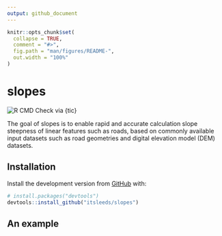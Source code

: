 ```yaml
---
output: github_document
---
```


<!-- README.md is generated from README.Rmd. Please edit that file -->

```r
knitr::opts_chunk$set(
  collapse = TRUE,
  comment = "#>",
  fig.path = "man/figures/README-",
  out.width = "100%"
)
```

# slopes

<!-- badges: start -->
![R CMD Check via {tic}](https://github.com/ITSLeeds/slopes/workflows/R%20CMD%20Check%20via%20%7Btic%7D/badge.svg)
<!-- badges: end -->

The goal of slopes is to enable rapid and accurate calculation slope steepness of linear features such as roads, based on commonly available input datasets such as road geometries and digital elevation model (DEM) datasets.

## Installation

<!-- You can install the released version of slopes from [CRAN](https://CRAN.R-project.org) with: -->

<!-- ``` r -->
<!-- install.packages("slopes") -->
<!-- ``` -->

Install the development version from [GitHub](https://github.com/) with:

``` r
# install.packages("devtools")
devtools::install_github("itsleeds/slopes")
```

## An example

